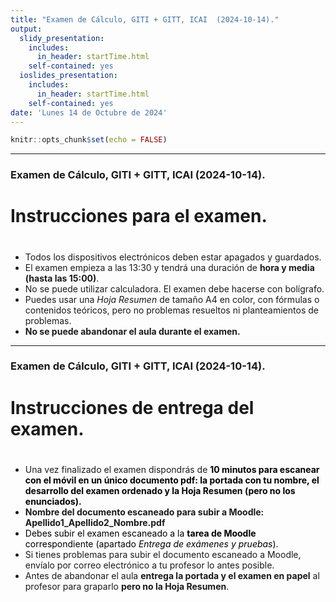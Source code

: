 ```yaml
---
title: "Examen de Cálculo, GITI + GITT, ICAI  (2024-10-14)."
output:
  slidy_presentation: 
    includes:
      in_header: startTime.html
    self-contained: yes
  ioslides_presentation:
    includes:
      in_header: startTime.html
    self-contained: yes
date: 'Lunes 14 de Octubre de 2024'
---
```


```r
knitr::opts_chunk$set(echo = FALSE)
```

---

### Examen de Cálculo, GITI + GITT, ICAI  (2024-10-14).

<h1>Instrucciones para el examen.</h1>

<h1><div id="txt1"></div></h1>

 + Todos los dispositivos electrónicos deben estar apagados y guardados. 
 + El examen empieza a las 13:30 y tendrá una duración de **hora y media (hasta las 15:00)**.
 + No se puede utilizar calculadora. El examen debe hacerse con bolígrafo.
 + Puedes usar una *Hoja Resumen* de tamaño A4 en color, con fórmulas o contenidos teóricos, pero no problemas resueltos ni planteamientos de problemas.
 + **No se puede abandonar el aula durante el examen.**

---

### Examen de Cálculo, GITI + GITT, ICAI  (2024-10-14).
 
<h1> Instrucciones de entrega del examen.</h1>

<h1><div id="txt2"></div></h1>

+ Una vez finalizado el examen dispondrás de  <span style = "color:black"> **10  minutos para escanear con el móvil en un único documento pdf: la portada con tu nombre, el desarrollo del examen ordenado y la Hoja Resumen (pero no los enunciados).**</span>
 + **Nombre del documento escaneado para subir a Moodle: Apellido1_Apellido2_Nombre.pdf**
 + <span style = "color:black"> Debes subir el examen escaneado a la **tarea de Moodle** correspondiente (apartado *Entrega de exámenes y pruebas*).</span>
 + Si tienes problemas para subir el documento escaneado a Moodle, envíalo por correo electrónico a tu profesor lo antes posible. 
 + Antes de abandonar el aula **entrega la portada y el examen en papel** al profesor para graparlo **pero no la Hoja Resumen**.
 
 
 
<!-- ##################################################################################################################### --> 
<!-- ##################################################################################################################### --> 
<!-- ##################################################################################################################### --> 
